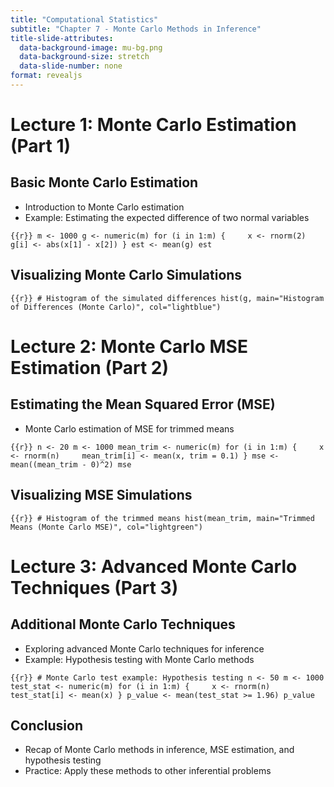 ```yaml
---
title: "Computational Statistics"
subtitle: "Chapter 7 - Monte Carlo Methods in Inference"
title-slide-attributes:
  data-background-image: mu-bg.png
  data-background-size: stretch
  data-slide-number: none
format: revealjs
---
```


# Lecture 1: Monte Carlo Estimation (Part 1)

## Basic Monte Carlo Estimation

-   Introduction to Monte Carlo estimation
-   Example: Estimating the expected difference of two normal variables

```{{r}}
m <- 1000
g <- numeric(m)
for (i in 1:m) {
    x <- rnorm(2)
    g[i] <- abs(x[1] - x[2])
}
est <- mean(g)
est
```

## Visualizing Monte Carlo Simulations

```{{r}}
# Histogram of the simulated differences
hist(g, main="Histogram of Differences (Monte Carlo)", col="lightblue")
```

# Lecture 2: Monte Carlo MSE Estimation (Part 2)

## Estimating the Mean Squared Error (MSE)

-   Monte Carlo estimation of MSE for trimmed means

```{{r}}
n <- 20
m <- 1000
mean_trim <- numeric(m)
for (i in 1:m) {
    x <- rnorm(n)
    mean_trim[i] <- mean(x, trim = 0.1)
}
mse <- mean((mean_trim - 0)^2)
mse
```

## Visualizing MSE Simulations

```{{r}}
# Histogram of the trimmed means
hist(mean_trim, main="Trimmed Means (Monte Carlo MSE)", col="lightgreen")
```

# Lecture 3: Advanced Monte Carlo Techniques (Part 3)

## Additional Monte Carlo Techniques

-   Exploring advanced Monte Carlo techniques for inference
-   Example: Hypothesis testing with Monte Carlo methods

```{{r}}
# Monte Carlo test example: Hypothesis testing
n <- 50
m <- 1000
test_stat <- numeric(m)
for (i in 1:m) {
    x <- rnorm(n)
    test_stat[i] <- mean(x)
}
p_value <- mean(test_stat >= 1.96)
p_value
```

## Conclusion

-   Recap of Monte Carlo methods in inference, MSE estimation, and hypothesis testing
-   Practice: Apply these methods to other inferential problems

